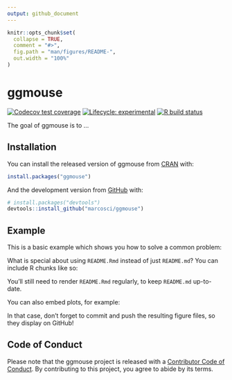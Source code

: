 ```yaml
---
output: github_document
---
```


<!-- README.md is generated from README.Rmd. Please edit that file -->

```r
knitr::opts_chunk$set(
  collapse = TRUE,
  comment = "#>",
  fig.path = "man/figures/README-",
  out.width = "100%"
)
```

# ggmouse

<!-- badges: start -->
[![Codecov test coverage](https://codecov.io/gh/marcosci/ggmouse/branch/master/graph/badge.svg)](https://codecov.io/gh/marcosci/ggmouse?branch=master)
[![Lifecycle: experimental](https://img.shields.io/badge/lifecycle-experimental-orange.svg)](https://www.tidyverse.org/lifecycle/#experimental)
[![R build status](https://github.com/marcosci/ggmouse/workflows/R-CMD-check/badge.svg)](https://github.com/marcosci/ggmouse/actions)
<!-- badges: end -->

The goal of ggmouse is to ...

## Installation

You can install the released version of ggmouse from [CRAN](https://CRAN.R-project.org) with:

``` r
install.packages("ggmouse")
```

And the development version from [GitHub](https://github.com/) with:

``` r
# install.packages("devtools")
devtools::install_github("marcosci/ggmouse")
```
## Example

This is a basic example which shows you how to solve a common problem:

What is special about using `README.Rmd` instead of just `README.md`? You can include R chunks like so:


You'll still need to render `README.Rmd` regularly, to keep `README.md` up-to-date.

You can also embed plots, for example:

In that case, don't forget to commit and push the resulting figure files, so they display on GitHub!

## Code of Conduct

Please note that the ggmouse project is released with a [Contributor Code of Conduct](https://contributor-covenant.org/version/2/0/CODE_OF_CONDUCT.html). By contributing to this project, you agree to abide by its terms.
